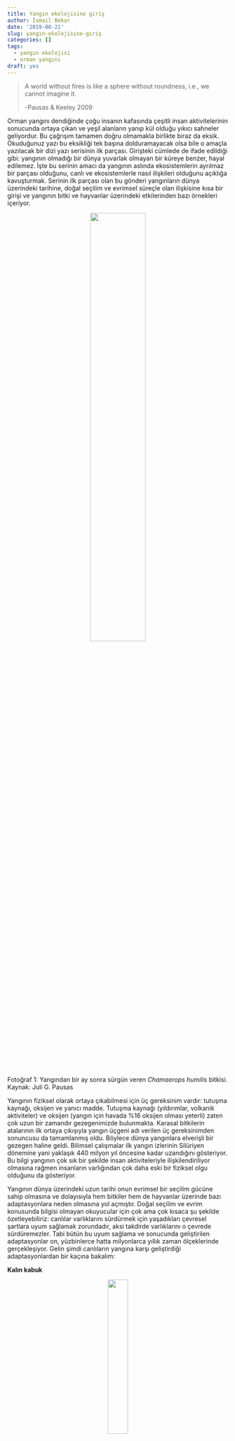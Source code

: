```yaml
---
title: Yangın ekolojisine giriş
author: İsmail Bekar
date: '2019-08-21'
slug: yangın-ekolojisine-giriş
categories: []
tags:
  - yangın ekolojisi
  - orman yangını
draft: yes
---
```


> A world without fires is like a sphere without roundness, i.e., we cannot imagine it.
> 
> -Pausas & Keeley 2009

Orman yangını dendiğinde çoğu insanın kafasında çeşitli insan aktivitelerinin sonucunda ortaya çıkan ve yeşil alanların yanıp kül olduğu yıkıcı sahneler geliyordur. Bu çağrışım tamamen doğru olmamakla birlikte biraz da eksik. Okuduğunuz yazı bu eksikliği tek başına dolduramayacak olsa bile o amaçla yazılacak bir dizi yazı serisinin ilk parçası. Girişteki cümlede de ifade edildiği gibi: yangının olmadığı bir dünya yuvarlak olmayan bir küreye benzer, hayal edilemez. İşte bu serinin amacı da yangının aslında ekosistemlerin ayrılmaz bir parçası olduğunu, canlı ve ekosistemlerle nasıl ilişkileri olduğunu açıklığa kavuşturmak. Serinin ilk parçası olan bu gönderi yangınların dünya üzerindeki tarihine, doğal seçilim ve evrimsel süreçle olan ilişkisine kısa bir girişi ve yangının bitki ve hayvanlar üzerindeki etkilerinden bazı örnekleri içeriyor.

<p align="center">
![](/posts/2019-08-21-yangın-ekolojisine-giriş_files/Chamaerops.jpg){width=50% height=50%}
</p>
Fotoğraf 1: Yangından bir ay sonra sürgün veren _Chamaerops humilis_ bitkisi. Kaynak: Juli G. Pausas

Yangının fiziksel olarak ortaya çıkabilmesi için üç gereksinim vardır: tutuşma kaynağı, oksijen ve yanıcı madde. Tutuşma kaynağı (yıldırımlar, volkanik aktiviteler) ve oksijen (yangın için havada %16 oksijen olması yeterli) zaten çok uzun bir zamandır gezegenimizde bulunmakta. Karasal bitkilerin atalarının ilk ortaya çıkışıyla yangın üçgeni adı verilen üç gereksinimden sonuncusu da tamamlanmış oldu. Böylece dünya yangınlara elverişli bir gezegen haline geldi. Bilimsel çalışmalar ilk yangın izlerinin Silüriyen dönemine yani yaklaşık 440 milyon yıl öncesine kadar uzandığını gösteriyor. Bu bilgi yangının çok sık bir şekilde insan aktiviteleriyle ilişkilendiriliyor olmasına rağmen insanların varlığından çok daha eski bir fiziksel olgu olduğunu da gösteriyor.

Yangının dünya üzerindeki uzun tarihi onun evrimsel bir seçilim gücüne sahip olmasına ve dolayısıyla hem bitkiler hem de hayvanlar üzerinde bazı adaptasyonlara neden olmasına yol açmıştır. Doğal seçilim ve evrim konusunda bilgisi olmayan okuyucular için çok ama çok kısaca şu şekilde özetleyebiliriz: canlılar varlıklarını sürdürmek için yaşadıkları çevresel şartlara uyum sağlamak zorundadır, aksi takdirde varlıklarını o çevrede sürdüremezler. Tabi bütün bu uyum sağlama ve sonucunda geliştirilen adaptasyonlar on, yüzbinlerce hatta milyonlarca yıllık zaman ölçeklerinde gerçekleşiyor. Gelin şimdi canlıların yangına karşı geliştirdiği adaptasyonlardan bir kaçına bakalım:


**Kalın kabuk**

<p align="center">

![](/posts/2019-08-21-yangın-ekolojisine-giriş_files/kalınkabuk.jpg){width=30% height=30%}
</p>
Fotoğraf 2: Fıstık çamı ( _Pinus pinea_ ). Kaynak: Geographer, Wikipedi

Ağaçların kalın kabuğa sahip olması yangına karşı geliştirilen önemli adaptasyonlardan biri. Kalın kabuğa sahip olmak ağacın sıcaklık izolasyon kapasitesini arttırırken aynı zamanda gövdede yer alan çeşitli dokuların fiziksel olarak korunmasını da sağlar. Yangına karşı adaptasyon geliştiren ve yangını tolere edebilen bu tarz bitkilere *pyrophyte* bitkiler adı verilmiştir.

**Kendiliğinden budanma**

<p align="center">
![](/posts/2019-08-21-yangın-ekolojisine-giriş_files/budanma.jpg){width=90% height=90%}

Fotoğraf 3: Fıstık çamı ormanı. Kaynak: [Eloy Revilla](https://www.flickr.com/photos/revillaeloy/32032763915)
</p>

Yine bir diğer gövde adaptasyon ise kendiliğinden budanma adı verilen ağacın yüzeye yakın dallarını dökmesi. Bu sayede var olan bir örtü yangının önce bu yüzeye yakın dallara daha sonra da ağacın tamamına sıçraması engellenmiş olur. Gövdede sahip olduğu kalın kabuk da bu yüzey yangınına dayanıklı olacağı için ağaç yangından zarar görmez. 

**Yangınla uyarılan çimlenme ve çiçeklenme**

<p align="center">
![Bossiaea seedling germination post-fire. Kaynak: Doug Beckers](/posts/2019-08-21-yangın-ekolojisine-giriş_files/9465859267_e09886a8b7_k.jpg){width=70% height=70%}
</p>
Fotoğraf 4: Bossiaea seedling germination post-fire. Kaynak: [Doug Beckers](http://bit.ly/2HmSpIt)

Bazı bitkilerin tohumları yangın sırasında oluşan sıcak ve duman ile sahip oldukları dormant hali kırarark çimlenir. Hatta öyle ki bazı tohumlar bu uyaranlar olmadan çimlenmez bile. Fotoğraf bunun etkileyici bir örneğini görebiliyorsunuz.

**Serotini**

<p align="center">
![](/posts/2019-08-21-yangın-ekolojisine-giriş_files/banksia.jpg){width=70% height=70%}
</p>
Fotoğraf 4: Banskia bitkisinin yangın sonrasında açılan kozalakları. Kaynak: [Simone Walsh](https://www.flickr.com/photos/simonewalsh/3869539855)


Neredeyse herkesin bildiği gibi bazı bitkiler tohumlarını kozalaklarda saklar. Serotini adı verilen adaptasyon çeşidi bu kozalakların yangın sonrasında açılmasıyla olgunlaşmış tohumların alana yayılmasını ifade ediyor. Böylece hem tohumlar yangın sırasında yüksek sıcaklıktan zarar görmüyor hem de serpilen tohumlar yangın sonrasında uygun çimlenme şartlarından faydalanabiliyor.

Son olarak vereceğim adaptasyon bunlardan biraz farklı. İlk fark bu adaptasyonun hayvanlarda görülmesi, ikinci fark ise davranışsal bir adaptasyon olması. Beklemediğiniz yerden geliyor: kuşlar.

![](/posts/2019-08-21-yangın-ekolojisine-giriş_files/firehawk.png)

Fotoğraf 5: Avustralya savannalarında uçan bir yırtıcı kuş. Kaynak: [Bob Gosford](http://bit.ly/2Nigxjf)

Yangınlar bazı avcı kuşların ilgisini çekiyor ve bu kuşlar yangın esnasında bölgede uçmayı çok seviyor. Bunun sebebi yangından çıkan dumanın avlayacakları hayvanları açık alana çıkarıyor olması. Fakat işin daha etkileyici olan kısmı bir grup avcı kuşun bu konuda daha da ileriye giderek yanan dal parçalarını yanmayan bölgelere taşıyarak yangını yayması. Bu sayede istedikleri gibi avlanma özgürlüğüne kavuşuyorlar.

Özetlemek gerekirse:

- Yangın çok uzun hatta biz insanlardan daha uzun zamandır bu dünyada varlığını gösteriyor. 
- Milyonlarca yıllık süreçler bitkilerin ve hatta hayvanların yangına karşı çeşitli adaptasyonlar geliştirmesine olanak vermiş durumda.

Bu yazdıklarım yangın ekolojisine kısa bir giriş niteliğindeydi. Bir sonraki gönderide yangın rejimini kavramını ve yangının karasal ekosistemleri nasıl şekillendirdiğini yazmayı planlıyorum. Bunları yazarken sizi kafalardaki büyük bir ön yargıyı yıkmaya ve yangının ekosistemin çok faydalı ve ondan ayrı düşünülemez bir parçası olduğuna ikna etmeyi de planlıyorum. Tabi her şey toz pembe değil, onlara da değineceğim.

Eğer yazdıklarımla ilgili kafanızda oluşan bir soru ya da merak ettiğiniz başka şey varsa yazıya yorum yazarak ya da Twitter üzerinden iletebilirsiniz.

_Kaynaklar ve ileri okuma:_

[Burning Story: The Role of Fire in the History of Life](http://bit.ly/2HgVOsk)

[Australian ‘firehawks’ use fire to catch prey | THE WILDLIFE SOCIETY](http://bit.ly/2Nigxjf)